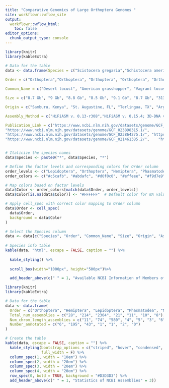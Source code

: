```yaml
---
title: "Comparative Genomics of Large Orthoptera Genomes "
site: workflowr::wflow_site
output:
  workflowr::wflow_html:
    toc: false
editor_options:
  chunk_output_type: console
---
```


```r
library(knitr)
library(kableExtra)

# Data for the table
data <- data.frame(Species = c("Scistocera gregaria","Schistocera americana","Schistocera nitens", "Schistocera cancellata", "Schistocera serialis cubense", "Schistocerca piceifrons", "Balanococcus diminutus", "Nilaparvata lugens", "Placoccus citri", "Rhopalosiphum maidis", "Spodoptera frugiperda", "Plutella xylostella", "Pieris rapae", "Bicyclus anyana", "Ostrinia nubilalis", "Vaneaa cardui", "Pieris brassicae", "Pararge aegeria", "Aricia agestis", "Cydia fagiglandana", "Nymphalis io", "Bacillus rossius redtenbacheri", "Chrysoperla carnea", "Cloeon dipterum"),
                   
Order = c("Orthoptera","Orthoptera", "Orthoptera", "Orthoptera", "Orthoptera", "Orthoptera", "Hemiptera", "Hemiptera", "Hemiptera", "Hemiptera", "Lepidoptera", "Lepidoptera", "Lepidoptera", "Lepidoptera", "Lepidoptera", "Lepidoptera", "Lepidoptera", "Lepidoptera", "Lepidoptera", "Lepidoptera", "Lepidoptera", "Phasmatodea", "Neuroptera", "Ephemeroptera"), 

Common_Name = c("Desert locust", "American grasshopper", "Vagrant locust", "South American locust", "Cuban bird grasshopper", "Central American locust",  "New Zealand flax mealybug", "Brown planthopper", "Citrus mealybug", "Corn leaf aphid", "Fall armyworm", "Diamondback moth", "Cabbage white", "Squinting bush brown", "European corn borer", "Painted Lady", "Large cabbage white", "Speckled wood butterfly", "Brown argus", "Beech moth", "European peacock butterfly", "European stick bug", "(Species of) Common green lacewing", "(Species of) Mayfly"),

Size = c("8.7 Gb", "9 Gb", "8.8 Gb", "8.5 Gb", "9.1 Gb", "8.7 Gb", "313.1 Mb", "1.1 Gb", "403.6 Mb", "326 Mb", "383.9 Mb", "323.3 Mb", "256.4 Mb","457.2 Mb", "495.5 Mb", "424.8 Mb", "292.3 Mb", "516.6 Mb", "435.3 Mb", "555.1 Mb", "384.2 Mb", "1.6 Gb", "560.2 Mb", "190.1 Mb"), 

Origin = c("Samburu, Kenya", "St. Augustine, FL", "Terlingua, TX", "Argentina", "Islamorada, FL", "Yucatan, Mexico nr. Tizimin", "United Kingdom", "Wuhan, China", "United Kingdom", "Ithaca, NY", "Australia", "United Kingdom", "United Kingdom", "United Kingdom", "United Kingdom", "United Kingdom", "United Kingdom", "West Salton Forest, Scotland", "Romania", "United Kingdom", "United Kingdom", "Ravenna, Italy", "United Kingdom", "United Kingdom"), 

Assembly_Method = c("HiFiASM v. 0.13-r308","HiFiASM v. 0.15.4; 3D-DNA v. 210817; Juicebox Assembly Tools v. 1.11", "HiFiASM v. 0.15.4; 3D-DNA v. 210817; Juicebox Assembly Tools v. 1.11", "HiFiASM v. 0.15.4; 3D-DNA v. 210817; Juicebox Assembly Tools v. 1.11", "HiFiASM v. 0.15.4; 3D-DNA v. 210817; Juicebox Assembly Tools v. 1.11", "HiFiASM v. 0.15.4; 3D-DNA v. 210817; Juicebox Assembly Tools v. 1.11", "PacBio & Arima2", "WTDGB v. 2.1, SmartDenovo v. 1.5, & HiC-Pro v 2.7.8", "PacBio, Arima2", "Canu v. 1.6 & Hi-C chromatin interation maps", "CANU v. 2.2.0; PurgeDups v. 1.2.5; AllHiC v. 1; Racon v. 1.4.3; Masurca-Polca v. 4.0.9", "77x PacBio data, 10X Genomics Chromium data, & Arima2 Hi-C data", "56x PacBio data, 10X Genomics Chromium data, & Arima Hi-C", "20x PacBio data & Arima2 Hi-C", "44x PacBio data & Arima2 Hi-C", "25x PacBio data, 10X Genomics Chromium data, & Arima Hi-C", "92x PacBio data, 10X Genomics Chromium data, & Qiagen Hi-C", "42x PacBio data, 10X Genomics Chromium data, & Arima Hi-C", "54x PacBio data, 10X Genomics Chromium data, & Arima Hi-C", "45x PacBio data & Arima2 Hi-C", "64x PacBio data, 10X Genomics Chromium data, & Qiagen Hi-C", "HiFiASM v. 01.06.2021", "40x PacBio data, 10X Genomics Chromium data, & Arima Hi-C", "89x PacBio data, 10X Genomics Chromium data, & Arima Hi-C"),

Publication_Link = c("https://www.ncbi.nlm.nih.gov/datasets/genome/GCF_023897955.1/", "https://www.ncbi.nlm.nih.gov/datasets/genome/GCF_021461395.2/",
"https://www.ncbi.nlm.nih.gov/datasets/genome/GCF_023898315.1/",
"https://www.ncbi.nlm.nih.gov/datasets/genome/GCF_023864275.1/", "https://www.ncbi.nlm.nih.gov/datasets/genome/GCF_023864345.2/",
"https://www.ncbi.nlm.nih.gov/datasets/genome/GCF_021461385.2/",    "https://www.ncbi.nlm.nih.gov/datasets/genome/GCA_959613365.1/", "https://www.ncbi.nlm.nih.gov/datasets/genome/GCF_014356525.2/", "https://www.ncbi.nlm.nih.gov/datasets/genome/GCF_950023065.1/", "https://www.ncbi.nlm.nih.gov/datasets/genome/GCF_003676215.2/", "https://www.ncbi.nlm.nih.gov/datasets/genome/GCF_023101765.2/", "https://www.ncbi.nlm.nih.gov/datasets/genome/GCF_932276165.1/", "https://www.ncbi.nlm.nih.gov/datasets/genome/GCF_905147795.1/", "https://www.ncbi.nlm.nih.gov/datasets/genome/GCF_947172395.1/", "https://www.ncbi.nlm.nih.gov/datasets/genome/GCF_963855985.1/", "https://www.ncbi.nlm.nih.gov/datasets/genome/GCF_905220365.1/", "https://www.ncbi.nlm.nih.gov/datasets/genome/GCF_905147105.1/", "https://www.ncbi.nlm.nih.gov/datasets/genome/GCF_905163445.1/", "https://www.ncbi.nlm.nih.gov/datasets/genome/GCF_905147365.1/", "https://www.ncbi.nlm.nih.gov/datasets/genome/GCF_963556715.1/", "https://www.ncbi.nlm.nih.gov/datasets/genome/GCF_905147045.1/", "https://www.ncbi.nlm.nih.gov/datasets/genome/GCF_032445375.1/", "https://www.ncbi.nlm.nih.gov/datasets/genome/GCF_905475395.1/", "https://www.ncbi.nlm.nih.gov/datasets/genome/GCF_949628265.1/"))


# Italicize the species names
data$Species <- paste0("*", data$Species, "*")

# Define the factor levels and corresponding colors for Order column
order_levels <- c("Lepidoptera", "Orthoptera", "Hemiptera", "Phasmatodea", "Neuroptera", "Ephemeroptera")
order_colors <- c("#c5cafb", "#abdafc", "#d0f0c0", "#effeee", "#f9d7e9", "#f9f8d7")

# Map colors based on factor levels
data$Color <- order_colors[match(data$Order, order_levels)]
data$Color[is.na(data$Color)] <- "#FFFFFF"  # Default color for NA values

# Apply cell_spec with correct color mapping to Order column
data$Order <- cell_spec(
  data$Order, 
  background = data$Color
)

# Select the Species column
data <- data[c("Species", "Order", "Common_Name", "Size", "Origin", "Assembly_Method", "Publication_Link")]
 
# Species info table
kable(data, "html", escape = FALSE, caption = "") %>%
  
  kable_styling() %>%
  
  scroll_box(width="1000px", height="500px")%>%

  add_header_above(c(" " = 1, "Available NCBI Information of Members of Orthoptera & Other Orders in Insecta" = 6))
```
```r
library(knitr)
library(kableExtra)

# Data for the table
data <- data.frame(
  Order = c("Orthoptera", "Hemiptera", "Lepidoptera", "Phasmatodea", "Neuroptera", "Ephemeroptera", "Mantodea"),
  Total_num_assemblies = c("28", "214", "2304", "21", "11", "10", "8"),
  Num_chrom_length_assemblies = c("11", "74", "580", "4", "5", "3", "6"),
  Number_annotated = c("6", "195", "43", "1", "1", "2", "0")
)

# Create the table
kable(data, escape = FALSE, caption = "") %>%
  kable_styling(bootstrap_options = c("striped", "hover", "condensed", "responsive"), 
                full_width = F) %>%
  column_spec(1, width = "10em") %>%
  column_spec(2, width = "20em") %>%
  column_spec(3, width = "20em") %>%
  column_spec(4, width = "20em") %>%
  row_spec(0, bold = TRUE, background = "#D3D3D3") %>%
  add_header_above(c(" " = 1, "Statistics of NCBI Assemblies" = 3))
```
